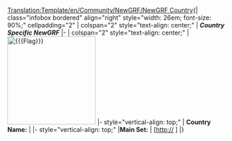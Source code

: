 <noinclude>[[Translation:Template/en/Community/NewGRF/NewGRF Country]]</noinclude>{| class="infobox bordered" align="right" style="width: 26em; font-size: 90%;" cellpadding="2"
| colspan="2" style="text-align: center;" | '''''Country Specific NewGRF'''''
|-
| colspan="2" style="text-align: center;" | [[File:{{{Flag}}}|center|200px]]
|- style="vertical-align: top;"
| '''Country Name:'''
| {{{name}}}
|- style="vertical-align: top;"
|'''Main Set:'''
| [http://{{{website}}} {{{setname}}}]
|}